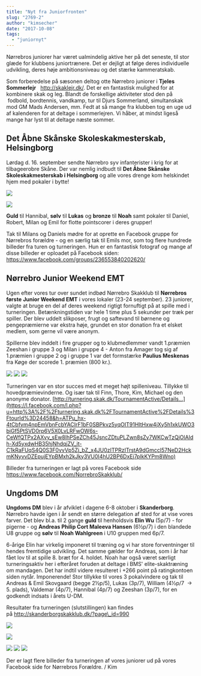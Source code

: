 ```yaml
---
title: "Nyt fra Juniorfronten"
slug: "2769-2"
author: "kimsecher"
date: "2017-10-08"
tags: 
  - "juniornyt"
---
```


Nørrebros juniorer har været ualmindelig aktive her på det seneste, til stor glæde for klubbens juniortrænere. Det er dejligt at følge deres individuelle udvikling, deres høje ambitionsniveau og det stærke kammeratskab.

Som forberedelse på sæsonen deltog otte Nørrebro juniorer i **Tjeles Sommerlejr**   http://skaklejr.dk/. Det er en fantastisk mulighed for at kombinere skak og leg. Blandt de forskellige aktiviteter stod den på  fodbold, bordtennis, vandkamp, tur til Djurs Sommerland, simultanskak mod GM Mads Andersen, mm. Fedt at så mange fra klubben tog en uge ud af kalenderen for at deltage i sommerlejren. Vi håber, at mindst ligeså mange har lyst til at deltage næste sommer.

## **Det Åbne Skånske Skoleskakmesterskab, Helsingborg**

Lørdag d. 16. september sendte Nørrebro syv infanterister i krig for at tilbageerobre Skåne. Der var nemlig indbudt til **Det Åbne Skånske Skoleskakmesterskab i Helsingborg** og alle vores drenge kom helskindet hjem med pokaler i bytte!

![](/images/ForanRådhuset.jpg)

![](/images/ForbededelseTilKamp-1024x683.jpg)

**Guld** til Hannibal, **sølv** til **Lukas** og **bronze** til **Noah** samt pokaler til Daniel, Robert, Milan og Emil for flotte pointscorer i deres grupper!

Tak til Milans og Daniels mødre for at oprette en Facebook gruppe for Nørrebros forældre - og en særlig tak til Emils mor, som tog flere hundrede billeder fra turen og turneringen. Hun er en fantastisk fotograf og mange af disse billeder er oploadet på Facebook siden: https://www.facebook.com/groups/236553840202620/

## **Nørrebro Junior Weekend EMT**

Ugen efter vores tur over sundet indbød Nørrebro Skakklub til **Nørrebros første** **Junior Weekend EMT** i vores lokaler (23-24 september). 23 juniorer, valgte at bruge en del af deres weekend rigtigt fornuftigt på at spille med i turneringen. Betænkningstiden var hele 1 time plus 5 sekunder per træk per spiller. Der blev uddelt slikposer, frugt og saftevand til børnene og pengepræmierne var ekstra høje, grundet en stor donation fra et elsket medlem, som gerne vil være anonym.

Spillerne blev inddelt i fire grupper og to klubmedlemmer vandt 1.præmien Zeeshan i gruppe 3 og Milan i gruppe 4 - Anton fra Amager tog sig af 1.præmien i gruppe 2 og i gruppe 1 var det formstærke **Paulius Meskenas** fra Køge der scorede 1. præmien (800 kr.).

![](/images/VindernefraMestergruppen-1024x683.jpg) ![](/images/mestergruppen-1024x683.jpg) ![](/images/Gruppe2-1024x683.jpg)

Turneringen var en stor succes med et meget højt spilleniveau. Tillykke til hovedpræmievinderne. Og især tak til Finn, Thore, Kim, Michael og den anonyme donator. [http://turnering.skak.dk/TournamentActive/Details…](https://l.facebook.com/l.php?u=http%3A%2F%2Fturnering.skak.dk%2FTournamentActive%2FDetails%3FtourId%3D24458&h=ATPu_hx-4tCbfvm4npEmVbnFcbYACIrF1bF0SBPkvz5yqOIT91HItHxw4jXy5h1xkUWO3biGf5PtSVD0rp6V5X0LvLRFwOW6s-CeWfQTPx2AXvy_sEw8lhPSeZCh45JsncZDtuPLZwn8sZy7WKCwTzQjOlAIdh-Xd5yxdwHB35hjNhdqjZV_it-C1kRaFUqS4Q0S3F0vvVp5Zj_bZ_x4JU0zITPRzITrstA9dGmccl57NeD2HckmKNyvvDZEpujEYpBMxh2kJky3VU0I4hU2BP6DxEj7plkKYPm8Wno)

Billeder fra turneringen er lagt på vores Facebook side https://www.facebook.com/NorrebroSkakklub/

## **Ungdoms DM**

**Ungdoms DM** blev i år afviklet i dagene 6-8 oktober i **Skanderborg**. Nørrebro havde igen i år sendt en større delegation af sted for at vise vores farver. Det blev bl.a. til 2 gange **guld** til henholdsvis **Elin Wu** (5p/7) - for pigerne - og **Andreas Philip Cort Maleeva Hansen** (6½p/7) i den blandede U8 gruppe og **sølv** til **Noah Wahlgreen** i U10 gruppen med 6p/7.

6-årige Elin har virkelig imponeret til træning og vi har store forventninger til hendes fremtidige udvikling. Det samme gælder for Andreas, som i år har fået lov til at spille 8. bræt for 4. holdet. Noah har også været særligt turneringsaktiv her i efteråret foruden at deltage i BMS' elite-skaktræning om mandagen. Det har indtil videre resulteret i +266 point på ratingkontoen siden nytår. Imponerende! Stor tillykke til vores 3 pokalvindere og tak til Andreas & Emil Skovgaard (begge 2½p/5), Lukas (3p/7), William (4½p/7  -> 5. plads), Valdemar (4p/7), Hannibal (4p/7) og Zeeshan (3p/7), for en godkendt indsats i årets U-DM.

Resultater fra turneringen (slutstillingen) kan findes på http://skanderborgskakklub.dk/?page\_id=990

![](/images/Elin3.jpg)

![](/images/Andreas3.jpg)

![](/images/AndreasGuld-1024x683.jpg) ![](/images/Elinvinder-1024x683.jpg) ![](/images/NoahSølv-1024x683.jpg)

Der er lagt flere billeder fra turneringen af vores juniorer ud på vores Facebook side for Nørrebros Forældre. / Kim

